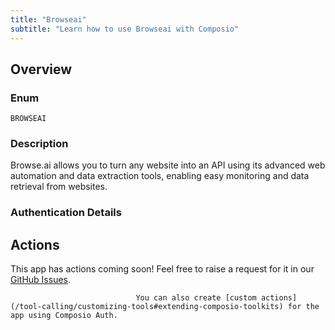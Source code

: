 ```yaml
---
title: "Browseai"
subtitle: "Learn how to use Browseai with Composio"
---
```



## Overview

### Enum
`BROWSEAI`

### Description
Browse.ai allows you to turn any website into an API using its
    advanced web automation and data extraction tools, enabling easy
    monitoring and data retrieval from websites.

### Authentication Details

<Accordion title="API_KEY">
<ParamField path="api_key" type="string" required={true}>
</ParamField>

<ParamField path="base_url" type="string" default="https://api.browse.ai/v2/">
</ParamField>

</Accordion>


## Actions

This app has actions coming soon! Feel free to raise a request for it in our [GitHub Issues](https://github.com/ComposioHQ/composio/issues).
                                
                                You can also create [custom actions](/tool-calling/customizing-tools#extending-composio-toolkits) for the app using Composio Auth.